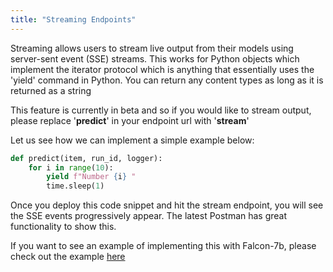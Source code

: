 ```yaml
---
title: "Streaming Endpoints"
---
```


Streaming allows users to stream live output from their models using server-sent event (SSE) streams. This works for Python objects which implement the
iterator protocol which is anything that essentially uses the 'yield' command in Python. You can return any content types as long as it is returned as a string 

<Note>This feature is currently in beta and so if you would like to stream output, please replace '**predict**' in your endpoint url with '**stream**'</Note>

Let us see how we can implement a simple example below:

```python
def predict(item, run_id, logger):
    for i in range(10):
        yield f"Number {i} "
        time.sleep(1)
```

Once you deploy this code snippet and hit the stream endpoint, you will see the SSE events progressively appear. The latest Postman has great functionality to show this. 

If you want to see an example of implementing this with Falcon-7b, please check out the example [here](https://github.com/CerebriumAI/examples/tree/master/7-streaming-endpoint)